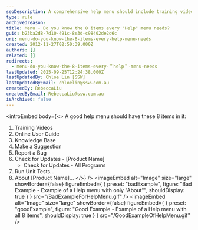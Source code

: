 ```yaml
---
seoDescription: A comprehensive help menu should include training videos, online user guides, knowledge bases, suggestion tools, bug reporting features, and more.
type: rule
archivedreason:
title: Menu - Do you know the 8 items every "Help" menu needs?
guid: b23ba2d8-7d10-491c-8e3d-c98402de2d6c
uri: menu-do-you-know-the-8-items-every-help-menu-needs
created: 2012-11-27T02:50:39.000Z
authors: []
related: []
redirects:
  - menu-do-you-know-the-8-items-every-＂help＂-menu-needs
lastUpdated: 2025-09-25T12:24:38.000Z
lastUpdatedBy: Chloe Lin [SSW]
lastUpdatedByEmail: chloelin@ssw.com.au
createdBy: RebeccaLiu
createdByEmail: RebeccaLiu@ssw.com.au
isArchived: false
---
```


<introEmbed
  body={<>
A good help menu should have these 8 items in it:

1. Training Videos
2. Online User Guide
3. Knowledge Base
4. Make a Suggestion
5. Report a Bug
6. Check for Updates - [Product Name]
   - Check for Updates - All Programs
7. Run Unit Tests...
8. About [Product Name]...
  </>}
/>
<imageEmbed
  alt="Image"
  size="large"
  showBorder={false}
  figureEmbed={ {
    preset: "badExample",
    figure: "Bad Example - Example of a Help menu with only \"About\"",
    shouldDisplay: true
  } }
  src="/BadExampleForHelpMenu.gif"
/>
<imageEmbed
  alt="Image"
  size="large"
  showBorder={false}
  figureEmbed={ {
    preset: "goodExample",
    figure: "Good Example - Example of a Help menu with all 8 items",
    shouldDisplay: true
  } }
  src="/GoodExampleOfHelpMenu.gif"
/>
